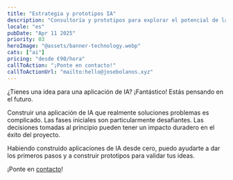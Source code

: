 ```yaml
---
title: "Estrategia y prototipos IA"
description: "Consultoría y prototipos para explorar el potencial de la IA en tu contexto específico"
locale: "es"
pubDate: "Apr 11 2025"
priority: 03
heroImage: "@assets/banner-technology.webp"
cats: ["ai"]
pricing: "desde €90/hora"
callToAction: "¡Ponte en contacto!"
callToActionUrl: "mailto:hello@josebolanos.xyz"
---
```


¿Tienes una idea para una aplicación de IA? ¡Fantástico! Estás pensando en el futuro.

Construir una aplicación de IA que realmente soluciones problemas es complicado. Las fases iniciales son particularmente desafiantes. Las decisiones tomadas al principio pueden tener un impacto duradero en el éxito del proyecto.

Habiendo construido aplicaciones de IA desde cero, puedo ayudarte a dar los primeros pasos y a construir prototipos para validar tus ideas.

¡Ponte en <a href={frontmatter.callToActionUrl}>contacto</a>!
